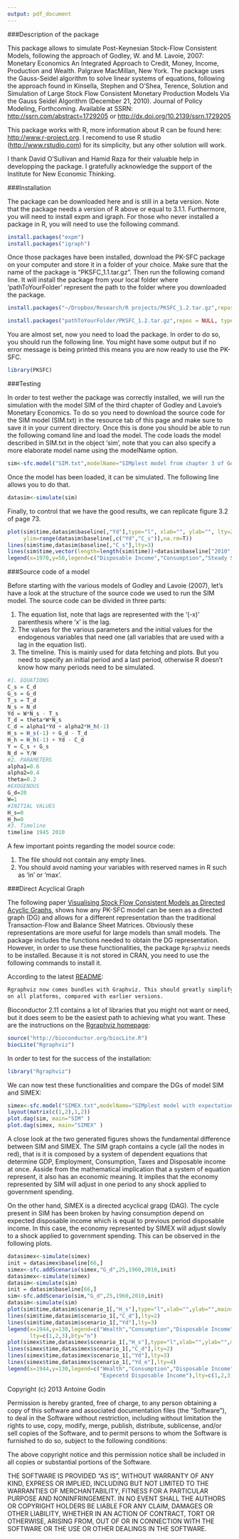 ---
output: pdf_document
---

###Description of the package

This package allows to simulate Post-Keynesian Stock-Flow Consistent Models, following the approach of Godley, W. and M. Lavoie, 2007: Monetary Economics An Integrated Approach to Credit, Money, Income, Production and Wealth. Palgrave MacMillan, New York. The package uses the Gauss-Seidel algorithm to solve linear systems of equations, following the approach found in Kinsella, Stephen and O'Shea, Terence, Solution and Simulation of Large Stock Flow Consistent Monetary Production Models Via the Gauss Seidel Algorithm (December 21, 2010). Journal of Policy Modeling, Forthcoming. Available at SSRN: <a href="http://ssrn.com/abstract=1729205">http://ssrn.com/abstract=1729205</a> or <a href="http://dx.doi.org/10.2139/ssrn.1729205">http://dx.doi.org/10.2139/ssrn.1729205</a> 

This package works with R, more information about R can be found here: <a href="http://www.r-project.org"/>http://www.r-project.org</a>. I recomend to use R studio (<a href="http://www.rstudio.com/">http://www.rstudio.com</a>) for its simplicity, but any other solution will work.

I thank David O'Sullivan and Hamid Raza for their valuable help in developping the package. I gratefully acknowledge the support of the Institute for New Economic Thinking.

###Installation

The package can be downloaded here and is still in a beta version. Note that the package needs a version of R above or equal to 3.1.1. Furthermore, you will need to install expm and igraph. For those who never installed a package in R, you will need to use the following command.

```{r, eval=F}
install.packages("expm")
install.packages("igraph")
```

Once those packages have been installed, download the PK-SFC package on your computer and store it in a folder of your choice. Make sure that the name of the package is "PKSFC_1.1.tar.gz". Then run the following comand line. It will install the package from your local folder where 'pathToYourFolder' represent the path to the folder where you downloaded the package.

```{r, echo=F}
install.packages("~/Dropbox/Research/R projects/PKSFC_1.2.tar.gz",repos = NULL, type="source")
```

```{r, eval=F}
install.packages("pathToYourFolder/PKSFC_1.2.tar.gz",repos = NULL, type="source")
```

You are almost set, now you need to load the package. In order to do so, you should run the following line. You might have some output but if no error message is being printed this means you are now ready to use the PK-SFC.

```{r}
library(PKSFC)
```

###Testing

In order to test wether the package was correctly installed, we will run the simulation with the model SIM of the third chapter of Godley and Lavoie's Monetary Economics. To do so you need to download the source code for the SIM model (SIM.txt) in the resource tab of this page and make sure to save it in your current directory. Once this is done you should be able to run the following comand line and load the model. The code loads the model described in SIM.txt in the object 'sim', note that you can also specify a more elaborate model name using the modelName option.

```{r}
sim<-sfc.model("SIM.txt",modelName="SIMplest model from chapter 3 of Godley and Lavoie (2007)")
```

Once the model has been loaded, it can be simulated. The following line allows you to do that.

```{r}
datasim<-simulate(sim)
```

Finally, to control that we have the good results, we can replicate figure 3.2 of page 73.

```{r, width=10}
plot(sim$time,datasim$baseline[,"Yd"],type="l", xlab="", ylab="", lty=2, 
     ylim=range(datasim$baseline[,c("Yd","C_s")],na.rm=T))
lines(sim$time,datasim$baseline[,"C_s"],lty=3)
lines(sim$time,vector(length=length(sim$time))+datasim$baseline["2010","C_s"])
legend(x=1970,y=50,legend=c("Disposable Income","Consumption","Steady State"),lty=c(2,3,1),bty="n")
```

###Source code of a model

Before starting with the various models of Godley and Lavoie (2007), let's have a look at the structure of the source code we used to run the SIM model. The source code can be divided in three parts: 
<ol>
<li>The equation list, note that lags are represented with the '(-x)' parenthesis where 'x' is the lag.</li>
<li>The values for the various parameters and the initial values for the endogenous variables that need one (all variables that are used with a lag in the equation list).</li>
<li>The timeline. This is mainly used for data fetching and plots. But you need to specify an initial period and a last period, otherwise R doesn't know how many periods need to be simulated.</li>
</ol>

```{r, eval=FALSE}
#1. EQUATIONS
C_s = C_d
G_s = G_d
T_s = T_d
N_s = N_d
Yd = W*N_s - T_s
T_d = theta*W*N_s
C_d = alpha1*Yd + alpha2*H_h(-1)
H_s = H_s(-1) + G_d - T_d
H_h = H_h(-1) + Yd - C_d
Y = C_s + G_s
N_d = Y/W
#2. PARAMETERS
alpha1=0.6
alpha2=0.4
theta=0.2
#EXOGENOUS
G_d=20
W=1
#INITIAL VALUES
H_s=0
H_h=0
#3. Timeline
timeline 1945 2010
```

A few important points regarding the model source code:
<ol>
<li>The file should not contain any empty lines.</li>
<li>You should avoid naming your variables with reserved names in R such as 'in' or 'max'.</li>
</ol>

###Direct Acyclical Graph

The following paper [Visualising Stock Flow Consistent Models as Directed Acyclic Graphs](http://papers.ssrn.com/sol3/papers.cfm?abstract_id=2492242), shows how any PK-SFC model can be seen as a directed graph (DG) and allows for a different representation than the traditional Transaction-Flow and Balance Sheet Matrices. Obviously these representations are more useful for large models than small models. The package includes the functions needed to obtain the DG representation. However, in order to use these functionalities, the package `Rgraphviz` needs to be installed. Because it is not stored in CRAN, you need to use the following commands to install it.

According to the latest [README](http://www.bioconductor.org/packages/2.11/bioc/readmes/Rgraphviz/README):

```{r,eval=FALSE}
Rgraphviz now comes bundles with Graphviz. This should greatly simplify installation 
on all platforms, compared with earlier versions.
```

Bioconductor 2.11 contains a lot of libraries that you might not want or need, but it does seem to be the easiest path to achieving what you want. These are the instructions on the [Rgraphviz homepage](http://www.bioconductor.org/packages/2.11/bioc/html/Rgraphviz.html):

```{r,eval=F}
source("http://bioconductor.org/biocLite.R")
biocLite("Rgraphviz")
```

In order to test for the success of the installation:
```{r}
library("Rgraphviz")
```

We can now test these functionalities and compare the DGs of model SIM and SIMEX:

```{r}
simex<-sfc.model("SIMEX.txt",modelName="SIMplest model with expectation")
layout(matrix(c(1,2),1,2))
plot.dag(sim, main="SIM" )
plot.dag(simex, main="SIMEX" )
```

A close look at the two generated figures shows the fundamental difference between SIM and SIMEX. The SIM graph contains a cycle (all the nodes in red), that is it is composed by a system of dependent equations that determine GDP, Employment, Consumption, Taxes and Disposable income at once. Asside from the mathematical implication that a system of equation represent, it also has an economic meaning. It implies that the economy represented by SIM will adjust in one period to any shock applied to government spending. 

On the other hand, SIMEX is a directed acyclical grapg (DAG). The cycle present in SIM has been broken by having consumption depend on expected disposable income which is equal to previous period disposable income. In this case, the economy represented by SIMEX will adjust slowly to a shock applied to government spending. This can be observed in the following plots.

```{r,}
datasimex<-simulate(simex)
init = datasimex$baseline[66,]
simex<-sfc.addScenario(simex,"G_d",25,1960,2010,init)
datasimex<-simulate(simex)
datasim<-simulate(sim)
init = datasim$baseline[66,]
sim<-sfc.addScenario(sim,"G_d",25,1960,2010,init)
datasim<-simulate(sim)
plot(sim$time,datasim$scenario_1[,"H_s"],type="l",xlab="",ylab="",main="SIM")
lines(sim$time,datasim$scenario_1[,"C_d"],lty=2)
lines(sim$time,datasim$scenario_1[,"Yd"],lty=3)
legend(x=1944,y=130,legend=c("Wealth","Consumption","Disposable Income"),
       lty=c(1,2,3),bty="n")
plot(simex$time,datasimex$scenario_1[,"H_s"],type="l",xlab="",ylab="",main="SIMEX")
lines(simex$time,datasimex$scenario_1[,"C_d"],lty=2)
lines(simex$time,datasimex$scenario_1[,"Yd"],lty=3)
lines(simex$time,datasimex$scenario_1[,"Yd_e"],lty=4)
legend(x=1944,y=130,legend=c("Wealth","Consumption","Disposable Income",
                             "Expecetd Disposable Income"),lty=c(1,2,3,4),bty="n")
```



Copyright (c) 2013 Antoine Godin

Permission is hereby granted, free
of charge, to any person obtaining a copy of this software and associated documentation files (the "Software"), to deal in the Software without restriction, including without limitation the rights to use, copy, modify, merge, publish, distribute, sublicense, and/or sell copies of the Software, and to permit persons to whom the Software is furnished to do so, subject to the following conditions:

The above copyright notice and this permission notice shall be included in all copies or substantial portions of the Software.

THE SOFTWARE IS PROVIDED "AS IS", WITHOUT WARRANTY OF ANY KIND, EXPRESS OR IMPLIED, INCLUDING BUT NOT LIMITED TO THE WARRANTIES OF MERCHANTABILITY, FITNESS FOR A PARTICULAR PURPOSE AND NONINFRINGEMENT. IN NO EVENT SHALL THE AUTHORS OR COPYRIGHT HOLDERS BE LIABLE FOR ANY CLAIM, DAMAGES OR OTHER LIABILITY, WHETHER IN AN ACTION OF CONTRACT, TORT OR OTHERWISE, ARISING FROM, OUT OF OR IN CONNECTION WITH THE SOFTWARE OR THE USE OR OTHER DEALINGS IN THE SOFTWARE.
